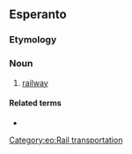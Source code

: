 ==Esperanto==

===Etymology===
{{compound|fero|gloss1=iron|vojo|gloss2=way|lang=eo}}

===Noun===
{{eo-head}}

# [[railway]]

====Related terms====
* {{l|eo|fervoja}}

{{eo GCSE|7}}

[[Category:eo:Rail transportation]]